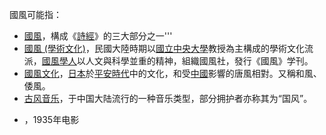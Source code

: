 國風可能指：

*[[國風|國風]]，構成《[[詩經|詩經]]》的三大部分之一'''
*[[國風_(學術文化)|國風 (學術文化)]]，民國大陸時期以[[國立中央大學|國立中央大學]]教授為主構成的學術文化流派，[[國風學人|國風學人]]以人文與科學並重的精神，組織國風社，發行《國風》学刊。
*[[國風文化|國風文化]]，[[日本|日本]]於[[平安時代|平安時代]]中的文化，和受[[中國|中國]]影響的唐風相對。又稱和風、倭風。
*[[古风音乐|古风音乐]]，于中国大陆流行的一种音乐类型，部分拥护者亦称其为“国风”。
*{{le|国风 (电影)|National Customs}}，1935年电影
{{disambig|Cat=二字亞洲相關消歧義}}